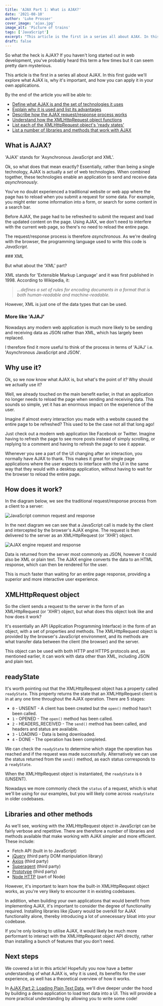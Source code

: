 ```yaml
---
title: 'AJAX Part 1: What is AJAX?'
date: '2021-08-10'
author: 'Luke Prosser'
cover_image: 'ajax.jpg'
image_alt: 'Picture of trains'
tags: ['JavaScript']
excerpt: "This article is the first in a series all about AJAX. In this first guide we'll explore what AJAX is, why it's important, and how you can apply it in your own applications."
draft: false
---
```


So what the heck is AJAX? If you haven't long started out in web development, you've probably heard this term a few times but it can seem pretty darn mysterious.

This article is the first in a series all about AJAX. In this first guide we'll explore what AJAX is, why it's important, and how you can apply it in your own applications.

By the end of the article you will be able to:

- [Define what AJAX is and the set of technologies it uses](#what-is-ajax)
- [Explain why it is used and list its advantages](#why-use-it)
- [Describe how the AJAX request/response process works](#how-does-it-work)
- [Understand how the XMLHttpRequest object functions](#xmlhttprequest-object)
- [List each of the XMLHttpRequest object's 'ready states'](#readystate)
- [List a number of libraries and methods that work with AJAX](#libraries-and-other-methods)

## What is AJAX? <a name="what-is-ajax"></a>

'AJAX' stands for 'Asynchronous JavaScript and XML'.

Ok, so what does that mean exactly? Essentially, rather than being a single technology, AJAX is actually a _set_ of web technologies. When combined together, these technologies enable an application to send and receive data _asynchronously_.

You've no doubt experienced a traditional website or web app where the page has to reload when you submit a request for some data. For example, you might enter some information into a form, or search for some content in a search bar.

Before AJAX, the page had to be refreshed to submit the request and load the updated content on the page. Using AJAX, we don't need to interfere with the current web page, so there's no need to reload the entire page.

The request/response process is therefore _asynchronous_. As we're dealing with the browser, the programming language used to write this code is _JavaScript_.

### XML

But what about the 'XML' part?

XML stands for 'Extensible Markup Language' and it was first published in 1998. According to Wikipedia, it:

> _...defines a set of rules for encoding documents in a format that is both human-readable and machine-readable._

However, XML is just one of the data types that can be used.

### More like 'AJAJ'

Nowadays any modern web application is much more likely to be sending and receiving data as JSON rather than XML, which has largely been replaced.

I therefore find it more useful to think of the process in terms of 'AJAJ' i.e. 'Asynchronous JavaScript and JSON'.

## Why use it? <a name="why-use-it"></a>

Ok, so we now know what AJAX is, but what's the point of it? Why should we actually use it?

Well, we already touched on the main benefit earlier, in that an application no longer needs to reload the page when sending and receiving data. This sounds so simple, yet it has an enormous impact on the experience of the user.

Imagine if almost every interaction you made with a website caused the entire page to be refreshed? This used to be the case not all that long ago!

Just check out a modern web application like Facebook or Twitter. Imagine having to refresh the page to see more posts instead of simply scrolling, or replying to a comment and having to refresh the page to see it appear.

Whenever you see a part of the UI changing after an interaction, you normally have AJAX to thank. This makes it great for single page applications where the user expects to interface with the UI in the same way that they would with a desktop application, without having to wait for the browser to reload the entire page.

## How does it work? <a name="how-does-it-work"></a>

In the diagram below, we see the traditional request/response process from a client to a server:

![JavaScript common request and response](./common-request-response.png 'JavaScript common request and response')

In the next diagram we can see that a JavaScript call is made by the client and intercepted by the browser's AJAX engine. The request is then delivered to the server as an XMLHttpRequest (or 'XHR') object.

![AJAX engine request and response](./ajax-request-response.png 'AJAX engine request and response')

Data is returned from the server most commonly as JSON, however it could also be XML or plain text. The AJAX engine converts the data to an HTML response, which can then be rendered for the user.

This is much faster than waiting for an entire page response, providing a superior and more interactive user experience.

## XMLHttpRequest object <a name="xmlhttprequest-object"></a>

So the client sends a request to the server in the form of an XMLHttpRequest (or 'XHR') object, but what does this object look like and how does it work?

It's essentially an API (Application Programming Interface) in the form of an object, with a set of properties and methods. The XMLHttpRequest object is provided by the browser's JavaScript environment, and its methods are what transfer data between the client (the browser) and the server.

This object can be used with both HTTP and HTTPS protocols and, as mentioned earlier, it can work with data other than XML, including JSON and plain text.

## readyState <a name="readystate"></a>

It's worth pointing out that the XMLHttpRequest object has a property called `readyState`. This property returns the state that an XMLHttpRequest client is in at any one time throughout the AJAX operation. There are 5 stages:

- `0` - UNSENT - A client has been created but the `open()` method hasn't been called.
- `1` - OPENED - The `open()` method has been called.
- `2` - HEADERS_RECEIVED - The `send()` method has been called, and headers and status are available.
- `3` - LOADING - Data is being downloaded.
- `4` - DONE - The operation has been completed.

We can check the `readyState` to determine which stage the operation has reached and if the request was made successfully. Alternatively we can use the status returned from the `send()` method, as each status corresponds to a `readyState`.

When the XMLHttpRequest object is instantiated, the `readyState` is `0` (UNSENT).

Nowadays we more commonly check the `status` of a request, which is what we'll be using for our examples, but you will likely come across `readyState` in older codebases.

## Libraries and other methods <a name="libraries-and-other-methods"></a>

As we'll see, working with the XMLHttpRequest object in JavaScript can be fairly verbose and repetitive. There are therefore a number of libraries and methods available that make working with AJAX simpler and more efficient. These include:

- Fetch API (built in to JavaScript)
- <a href="https://jquery.com/" target="_blank">jQuery</a> (third party DOM manipulation library)
- <a href="https://axios-http.com/" target="_blank">Axios</a> (third party)
- <a href="https://visionmedia.github.io/superagent/" target="_blank">Superagent</a> (third party)
- <a href="http://prototypejs.org/learn/introduction-to-ajax" target="_blank">Prototype</a> (third party)
- <a href="https://nodejs.org/api/http.html" target="_blank">Node HTTP</a> (part of Node)

However, it's important to learn how the built-in XMLHttpRequest object works, as you're very likely to encounter it in existing codebases.

In addition, when building your own applications that would benefit from implementing AJAX, it's important to consider the degree of functionality required. Installing libraries like jQuery would be overkill for AJAX functionality alone, thereby introducing a lot of unnecessary bloat into your codebase.

If you're only looking to utilise AJAX, it would likely be much more performant to interact with the XMLHttpRequest object API directly, rather than installing a bunch of features that you don't need.

## Next steps

We covered a lot in this article! Hopefully you now have a better understanding of what AJAX is, why it is used, its benefits for the user experience, as well has a theoretical overview of how it works.

In <a href="https://www.createdeluxe.com/blog/ajax-part-2-loading-plain-text-data" target="_blank">AJAX Part 2: Loading Plain Text Data</a>, we'll dive deeper under the hood by building a demo application to load text data into a UI. This will provide a more practical understanding by allowing you to write some code!
